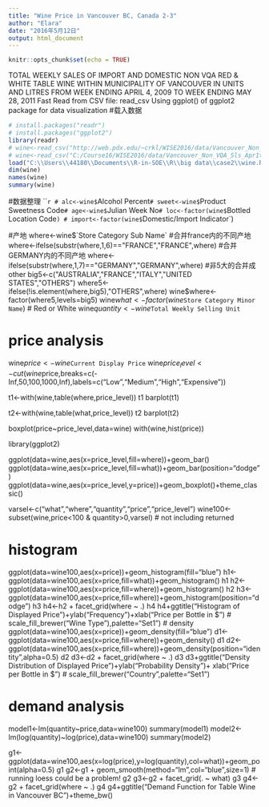 ```yaml
---
title: "Wine Price in Vancouver BC, Canada 2-3"
author: "Elara"
date: "2016年5月12日"
output: html_document
---
```


```r
knitr::opts_chunk$set(echo = TRUE)
```

TOTAL WEEKLY SALES OF IMPORT AND DOMESTIC NON VQA RED & WHITE TABLE WINE 
WITHIN MUNICIPALITY OF VANCOUVER IN UNITS AND LITRES
FROM WEEK ENDING APRIL 4, 2009 TO WEEK ENDING MAY 28, 2011
Fast Read from CSV file: read_csv
Using ggplot() of ggplot2 package for data visualization
#载入数据
```r
# install.packages("readr")
# install.packages("ggplot2")
library(readr) 
# wine<-read_csv("http://web.pdx.edu/~crkl/WISE2016/data/Vancouver_Non_VQA_Sls_Apr1toMay31.csv",na="NA")
# wine<-read_csv("C:/Course16/WISE2016/data/Vancouver_Non_VQA_Sls_Apr1toMay31.csv",na="NA")
load("C:\\Users\\44180\\Documents\\R-in-SOE\\R\\big data\\case2\\wine.RData")
dim(wine)
names(wine)
summary(wine)
```

#数据整理
```r
# alc<-wine$`Alcohol Percent`
# sweet<-wine$`Product Sweetness Code`
# age<-wine$`Julian Week No`
# loc<-factor(wine$`Bottled Location Code`)
# import<-factor(wine$`Domestic/Import Indicator`)

#产地
where<-wine$`Store Category Sub Name`       
#合并france内的不同产地
where<-ifelse(substr(where,1,6)=="FRANCE","FRANCE",where)       
#合并GERMANY内的不同产地
where<-ifelse(substr(where,1,7)=="GERMANY","GERMANY",where)     
#非5大的合并成other
big5<-c("AUSTRALIA","FRANCE","ITALY","UNITED STATES","OTHERS")
where5<-ifelse(!is.element(where,big5),"OTHERS",where)
wine$where<-factor(where5,levels=big5)
wine$what<-factor(wine$`Store Category Minor Name`)   # Red or White
wine$quantity<-wine$`Total Weekly Selling Unit`

# price analysis
wine$price<-wine$`Current Display Price`
wine$price_level<-cut(wine$price,breaks=c(-Inf,50,100,1000,Inf),labels=c("Low","Medium","High","Expensive"))

t1<-with(wine,table(where,price_level))
t1
barplot(t1)

t2<-with(wine,table(what,price_level))
t2
barplot(t2)

boxplot(price~price_level,data=wine)
with(wine,hist(price))

library(ggplot2)

ggplot(data=wine,aes(x=price_level,fill=where))+geom_bar()
ggplot(data=wine,aes(x=price_level,fill=what))+geom_bar(position="dodge")
ggplot(data=wine,aes(x=price_level,y=price))+geom_boxplot()+theme_classic()

varsel<-c("what","where","quantity","price","price_level")
wine100<-subset(wine,price<100 & quantity>0,varsel) # not including returned 

# histogram
ggplot(data=wine100,aes(x=price))+geom_histogram(fill="blue")
h1<-ggplot(data=wine100,aes(x=price,fill=what))+geom_histogram()
h1
h2<-ggplot(data=wine100,aes(x=price,fill=where))+geom_histogram()
h2
h3<-ggplot(data=wine100,aes(x=price,fill=where))+geom_histogram(position="dodge")
h3
h4<-h2 + facet_grid(where ~ .)
h4
h4+ggtitle("Histogram of Displayed Price")+ylab("Frequency")+xlab("Price per Bottle in $")
#  scale_fill_brewer("Wine Type"),palette="Set1")
# density
ggplot(data=wine100,aes(x=price))+geom_density(fill="blue")
d1<-ggplot(data=wine100,aes(x=price,fill=where))+geom_density()
d1
d2<-ggplot(data=wine100,aes(x=price,fill=where))+geom_density(position="identity",alpha=0.5)
d2
d3<-d2 + facet_grid(where ~ .)
d3
d3+ggtitle("Density Distribution of Displayed Price")+ylab("Probability Density")+
  xlab("Price per Bottle in $")
#  scale_fill_brewer("Country",palette="Set1")

# demand analysis
model1<-lm(quantity~price,data=wine100)
summary(model1)
model2<-lm(log(quantity)~log(price),data=wine100)
summary(model2)

g1<-ggplot(data=wine100,aes(x=log(price),y=log(quantity),col=what))+geom_point(alpha=0.5)
g1
g2<-g1 + geom_smooth(method="lm",col="blue",size=1)  # running loess could be a problem!
g2
g3<-g2 + facet_grid(. ~ what)
g3
g4<-g2 + facet_grid(where ~ .)
g4
g4+ggtitle("Demand Function for Table Wine in Vancouver BC")+theme_bw()
